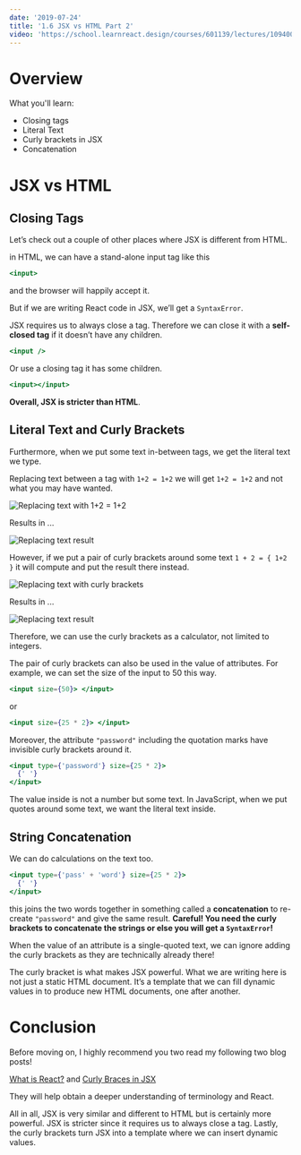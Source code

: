 ```yaml
---
date: '2019-07-24'
title: '1.6 JSX vs HTML Part 2'
video: 'https://school.learnreact.design/courses/601139/lectures/10940026'
---
```



# Overview

What you'll learn:

- Closing tags
- Literal Text
- Curly brackets in JSX
- Concatenation

<CourseVideoLink to={props.pageContext.frontmatter.video} />

# JSX vs HTML

## Closing Tags

Let’s check out a couple of other places where JSX is different from HTML.

in HTML, we can have a stand-alone input tag like this

```jsx
<input>
```

and the browser will happily accept it.

But if we are writing React code in JSX, we’ll get a `SyntaxError`.

JSX requires us to always close a tag. Therefore we can close it with a **self-closed tag** if it doesn’t have any children.

```jsx
<input />
```

Or use a closing tag it has some children.

```jsx
<input></input>
```

**Overall, JSX is stricter than HTML**.

## Literal Text and Curly Brackets

Furthermore, when we put some text in-between tags, we get the literal text we type.

Replacing text between a tag with `1+2 = 1+2` we will get `1+2 = 1+2` and not what you may have wanted.

![Replacing text with 1+2 = 1+2](./replacingtext.png)

Results in ...

![Replacing text result](./replacingtextresult.png)

However, if we put a pair of curly brackets around some text
`1 + 2 = { 1+2 }` it will compute and put the result there instead.

![Replacing text with curly brackets](./replacingtextcurly.png)

Results in ...

![Replacing text result](./curlyresult.png)

Therefore, we can use the curly brackets as a calculator, not limited to integers.

The pair of curly brackets can also be used in the value of attributes. For example, we can set the size of the input to 50 this way.

```jsx
<input size={50}> </input>
```

or

```jsx
<input size={25 * 2}> </input>
```

Moreover, the attribute `"password"` including the quotation marks have invisible curly brackets around it.

```jsx
<input type={'password'} size={25 * 2}>
  {' '}
</input>
```

The value inside is not a number but some text. In JavaScript, when we put quotes around some text, we want the literal text inside.

## String Concatenation

We can do calculations on the text too.

```jsx
<input type={'pass' + 'word'} size={25 * 2}>
  {' '}
</input>
```

this joins the two words together in something called a **concatenation** to re-create `"password"` and give the same result. **Careful! You need the curly brackets to concatenate the strings or else you will get a `SyntaxError`!**

When the value of an attribute is a single-quoted text, we can ignore adding the curly brackets as they are technically already there!

The curly bracket is what makes JSX powerful. What we are writing here is not just a static HTML document. It’s a template that we can fill dynamic values in to produce new HTML documents, one after another.

# Conclusion

Before moving on, I highly recommend you two read my following two blog posts!

[What is React?](https://learnreact.design/2017/06/08/what-is-react/) and [Curly Braces in JSX](https://learnreact.design/2019/05/10/those-curly-braces-in-jsx)

They will help obtain a deeper understanding of terminology and React.

All in all, JSX is very similar and different to HTML but is certainly more powerful. JSX is stricter since it requires us to always close a tag. Lastly, the curly brackets turn JSX into a template where we can insert dynamic values.
